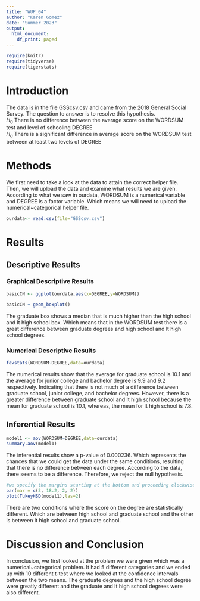```yaml
---
title: "WUP_04"
author: "Karen Gomez"
date: "Summer 2023"
output:
  html_document:
    df_print: paged
---
```


```r
require(knitr)
require(tidyverse)
require(tigerstats)

```

# Introduction

<!--In this section you explain what you are trying to show.  Where did the data come from?  What is the research or other question you are trying to answer?!-->

The data is in the file GSScsv.csv and came from the 2018 General Social Survey.  The question to answer is to resolve this hypothesis.  
$H_0$ There is no difference between the average score on the WORDSUM test and level of schooling DEGREE  
$H_a$ There is a significant difference in average score on the WORDSUM test between at least two levels of DEGREE  

# Methods

<!--Mention that you intend to use chatGPT to the greatest extent possible. Give credit to chatGPT when you use it to create code in your report. Decide on your methods:  use "variable analysis" or other appropriate descriptors.  Make sure to choose at least one graphical method and at least one numerical method.!-->

We first need to take a look at the data to attain the correct helper file. Then, we will upload the data and examine what results we are given. According to what we saw in ourdata, WORDSUM is a numerical variable and DEGREE is a factor variable. Which means we will need to upload the numerical~categorical helper file.  

```r
ourdata<- read.csv(file="GSScsv.csv")
```

# Results

<!--Divide this section into two sub-sections:  One for your descriptive  results and one for your inferential results.!-->

## Descriptive Results

### Graphical Descriptive Results

<!--Graphical results here.  Make sure to show your code.  Provide appropriate labels for axes, giving units if possible, and provide a good title for the graph, too.  Use the graphical results to describe the patterns if any that exist in the data as focused toward the research question!-->

```r
basicCN <- ggplot(ourdata,aes(x=DEGREE,y=WORDSUM))

basicCN + geom_boxplot()
```

The graduate box shows a median that is much higher than the high school and lt high school box. Which means that in the WORDSUM test there is a great difference between graduate degrees and high school and lt high school degrees. 

### Numerical Descriptive Results

<!--Numerical results go here. Use the numerical results to describe the patterns if any that exist in the data as focused toward the research question!-->

```r
favstats(WORDSUM~DEGREE,data=ourdata)
```

The numerical results show that the average for graduate school is 10.1 and the average for junior college and bachelor degree is 9.9 and 9.2 respectively. Indicating that there is not much of a difference between graduate school, junior college, and bachelor degrees. However, there is a greater difference between graduate school and lt high school because the mean for graduate school is 10.1, whereas, the mean for lt high school is 7.8.

## Inferential Results

<!--State hypothesis clearly.  Make sure your discussion of the inferential test covers all the aspects that the test output produces, such as test statistic, p-value etc.  Make a decision about the null hypothesis, explain the assumptions on which the selected test/procedure was based, and why the chosen procedure satisfys the assumptions and is appropriate to answer the research question!-->

```r
model1 <- aov(WORDSUM~DEGREE,data=ourdata)
summary.aov(model1)
```

The inferential results show a p-value of 0.000236. Which represents the chances that we could get the data under the same conditions, resulting that there is no difference between each degree. According to the data, there seems to be a difference. Therefore, we reject the null hypothesis. 

```r
#we specify the margins starting at the bottom and proceeding clockwise - thus 8.7 is the left side margin to hold the names of the factors
par(mar = c(3, 18.2, 2, 2))
plot(TukeyHSD(model1),las=2)
```

There are two conditions where the score on the degree are statistically different. Which are between high school and graduate school and the other is between lt high school and graduate school.

# Discussion and Conclusion

<!--Discussion and conclusion here.  If you found a relationship be sure to consider whether the relationship occurs because one of the variavbles causes the other, or whether they perhasps are related for some other reason.  Watch the chapter 6 videos from the GeorgeTown videos collection.!-->

In conclusion, we first looked at the problem we were given which was a numerical~categorical problem. It had 5 different categories and we ended up with 10 different t-test where we looked at the confidence intervals between the two means. The graduate degrees and the high school degree were greatly different and the graduate and lt high school degrees were also different.

